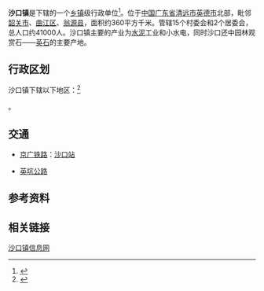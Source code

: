 {{中国乡级行政区|44/18/81/101/000
|景观照片文件名 =201504 京广线沙口站.jpg 
|景观照片描述 = [[京广铁路|京广铁路]][[沙口站_(广东省)|沙口站]]
|电话区号 = 763
}}
'''沙口镇'''是{{PRC admin/fullname|44/18/81/103/000|3}}下辖的一个[[乡镇|乡镇]]级行政单位<ref>{{PRC admin/ref sgc|{{PRC admin/parent|44/18/81/101/000}}}}</ref>。位于[[中国|中国]][[广东省|广东省]][[清远市|清远市]][[英德市|英德市]]北部，毗邻[[韶关市|韶关市]]、[[曲江区|曲江区]]、[[翁源县|翁源县]]，面积约360平方千米。管辖15个村委会和2个居委会，总人口约41000人。沙口镇主要的产业为[[水泥|水泥]]工业和小水电，同时沙口还中园林观赏石——[[英石|英石]]的主要产地。

== 行政区划 ==
沙口镇下辖以下地区：<ref>{{PRC admin/ref sgc|44/18/81/101/000}}</ref>

{{PRC admin/children|44/18/81/101/000}}。

==交通==
* {{rint|cn|rail}}[[京广铁路|京广铁路]]：[[沙口站|沙口站]]
* [[英坑公路|英坑公路]]

== 参考资料 ==
{{reflist}}

==相关链接==
[http://218.16.143.180/buildsite/townroot/skz/index.jsp?cid=22005011 沙口镇信息网] {{Wayback|url=http://218.16.143.180/buildsite/townroot/skz/index.jsp?cid=22005011 |date=20081010170305 }}

{{PRC admin/navcat|44/18/81/101/000}}